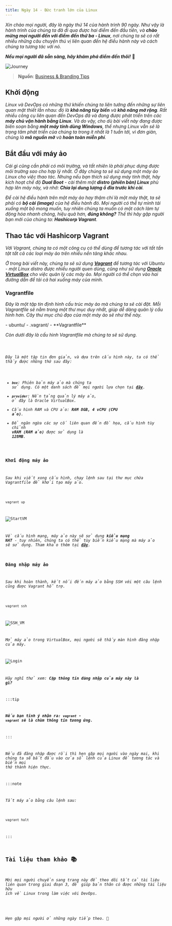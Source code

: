 ```yaml
---
title: Ngày 14 - Bức tranh lớn của Linux
---
```



_Xin chào mọi người, đây là ngày thứ 14 của hành trình 90 ngày. Như vậy là hành trình của chúng
ta đã đi qua được hai điểm đến đầu tiên, và **chào mừng mọi người đến với điểm đến thứ ba - 
Linux**, nơi chúng ta sẽ có rất nhiều những câu chuyện thú vị liên quan đến hệ điều hành này 
và cách chúng ta tương tác với nó._

**_Nếu mọi người đã sẵn sàng, hãy khám phá điểm đến thôi!_** 🚎

![Journey](../../../../assets/linux/journey-in-life.jpg)

> **Nguồn**: [Business & Branding Tips](https://www.blogbrandz.com/tips/journey-in-life/)

## Khởi động
_Linux và DevOps có những thứ khiến chúng ta liên tưởng đến những sự liên quan mật thiết lẫn nhau:
đó là **khả năng tùy biến** và **khả năng mở rộng**. Rất nhiều công cụ liên quan đến DevOps đã và đang 
được phát triển trên các **máy chủ vận hành bằng Linux**. Và do vậy, cho dù bài viết này đang được 
biên soạn bằng **một máy tính dùng Windows**, thế nhưng Linux vẫn sẽ là trọng tâm phát triển của 
chúng ta trong ít nhất là 1 tuần tới, vì đơn giản, chúng là **mã nguồn mở** và **hoàn toàn miễn phí**._

## Bắt đầu với máy ảo
_Cái gì cũng cần phải có môi trường, và tất nhiên là phải phục dựng được môi trường sao cho hợp lý nhất.
Ở đây chúng ta sẽ sử dụng một máy ảo Linux cho việc thao tác. Nhưng nếu bạn thích sử dụng máy tính thật,
hãy kích hoạt chế độ **Dual Boot** - cài thêm một **distro (phiên bản) Linux** phù hợp lên máy này, và 
nhớ: **Chia lại dung lượng ổ đĩa trước khi cài**._

_Để cài hệ điều hành trên một máy ảo hay thậm chí là một máy thật, ta sẽ phải có **bộ cài (image)** của 
hệ điều hành đó. Mọi người có thể tự mình tải xuống một bộ mong muốn, tuy nhiên chúng ta muốn có một cách 
làm tự động hóa nhanh chóng, hiệu quả hơn, **đúng không?** Thế thì hãy gặp người bạn mới của chúng ta: 
**Hashicorp Vagrant**._

## Thao tác với Hashicorp Vagrant

_Với Vagrant, chúng ta có một công cụ có thể dùng để tương tác với tất tần tật tất cả các loại máy ảo trên 
nhiều nền tảng khác nhau._

_Ở trong bài viết này, chúng ta sẽ sử dụng **[Vagrant](https://www.vagrantup.com/downloads)** để tương tác 
với Ubuntu - một Linux distro được nhiều người quen dùng, cũng như sử dụng 
**[Oracle VirtualBox](https://www.virtualbox.org/wiki/Downloads)** cho việc quản lý các máy ảo. Mọi người 
có thể chọn vào hai đường dẫn để tải cả hai xuống máy của mình._

### Vagrantfile

_Đây là một tập tin định hình cấu trúc máy ảo mà chúng ta sẽ cài đặt. Mỗi Vagrantfile sẽ nằm trong một thư
mục duy nhất, giúp dễ dàng quản lý cấu hình hơn. Cây thư mục chủ đạo của một máy ảo sẽ như thế này._

<FileTree>
- ubuntu/
  - .vagrant/
  - **Vagrantfile**
</FileTree>

_Còn dưới đây là cấu hình Vagrantfile mà chúng ta sẽ sử dụng._

<Code code={importedCode} lang="hcl" title="ubuntu/Vagrantfile" />

_Đây là một tập tin đơn giản, và dựa trên cấu hình này, ta có thể thấy được những thứ sau đây:_

- _**```box```**: Phiên bản máy ảo mà chúng ta sử dụng. Có một danh sách để mọi người lựa chọn 
tại **[đây](https://app.vagrantup.com/boxes/search)**._
- _**```provider```**: Nền tảng quản lý máy ảo, ở đây là Oracle VirtualBox._
- _Cấu hình RAM và CPU ảo: **RAM 8GB, 4 vCPU (CPU ảo)**._
- _Để ngăn ngừa các sự cố liên quan đến đồ họa, cấu hình tùy chỉnh **vRAM (RAM ảo)** được sử dụng 
là **128MB**._

### Khởi động máy ảo

_Sau khi viết xong cấu hình, chạy lệnh sau tại thư mục chứa Vagrantfile để khởi tạo máy ảo._

```bash title="Starting VM..."

vagrant up

```

![StartVM](../../../../assets/linux/vagrant_up.png)

_Về cấu hình mạng, máy ảo này sẽ sử dụng **kiểu mạng NAT** - tuy nhiên, chúng ta có thể tùy biến kiểu mạng
mà máy ảo sẽ sử dụng. Tham khảo thêm tại **[đây](https://www.virtualbox.org/manual/ch06.html#network_nat)**._

### Đăng nhập máy ảo

_Sau khi hoàn thành, kết nối đến máy ảo bằng SSH với một câu lệnh cũng được Vagrant hỗ trợ._

```bash title="Connecting to VM..."

vagrant ssh

```
![SSH_VM](../../../../assets/linux/vagrant_ssh.png)

_Mở máy ảo trong VirtualBox, mọi người sẽ thấy màn hình đăng nhập của máy._

![Login](../../../../assets/linux/ubuntu_login.png)

_Hãy nghĩ thử xem: **Cặp thông tin đăng nhập của máy này là gì?**_

:::tip

**_Nếu bạn tinh ý nhận ra: ```vagrant``` - ```vagrant``` sẽ là chùm thông tin tương ứng._**

:::

_Nếu đã đăng nhập được rồi thì hẹn gặp mọi người vào ngày mai, khi chúng ta sẽ bắt đầu vào cửa 
sổ lệnh của Linux để tương tác và biến mọi thứ thành hiện thực._

:::note

_Tắt máy ảo bằng câu lệnh sau:_

```bash title="Shutting down the VM..."

vagrant halt

```
:::


## Tài liệu tham khảo 📚

_Mời mọi người chuyển sang trang này để theo dõi tất cả tài liệu liên quan trong giai đoạn 3, 
để giúp bản thân có được những tài liệu hữu ích về Linux trong làm việc với DevOps._

<LinkCard
  title="Ngày 14 - Tham khảo"
  href="../../reference/linux/day14"
/>

_Hẹn gặp mọi người ở những ngày tiếp theo._ 🚀